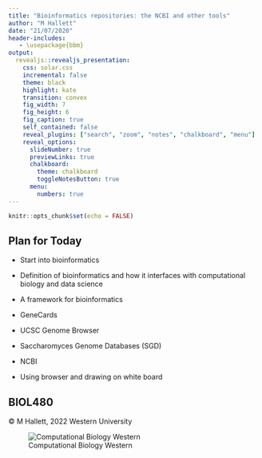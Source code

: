 ```yaml
---
title: "Bioinformatics repositories: the NCBI and other tools"
author: "M Hallett"
date: "21/07/2020"
header-includes:
   - \usepackage{bbm}
output: 
  revealjs::revealjs_presentation:
    css: solar.css
    incremental: false
    theme: black
    highlight: kate
    transition: convex
    fig_width: 7
    fig_height: 6
    fig_caption: true
    self_contained: false
    reveal_plugins: ["search", "zoom", "notes", "chalkboard", "menu"]
    reveal_options:
      slideNumber: true
      previewLinks: true
      chalkboard: 
        theme: chalkboard
        toggleNotesButton: true
      menu:
        numbers: true
---
```

```r
knitr::opts_chunk$set(echo = FALSE)
```

## Plan for Today

- Start into bioinformatics

- Definition of bioinformatics and how it interfaces with computational biology and data science

- A framework for bioinformatics 

- GeneCards
 
- UCSC Genome Browser

- Saccharomyces Genome Databases (SGD)

- NCBI

- Using browser and drawing on white board

## BIOL480 

&copy; M Hallett, 2022 Western University

![Computational Biology Western](images/apple-touch-icon-114x114.png)


